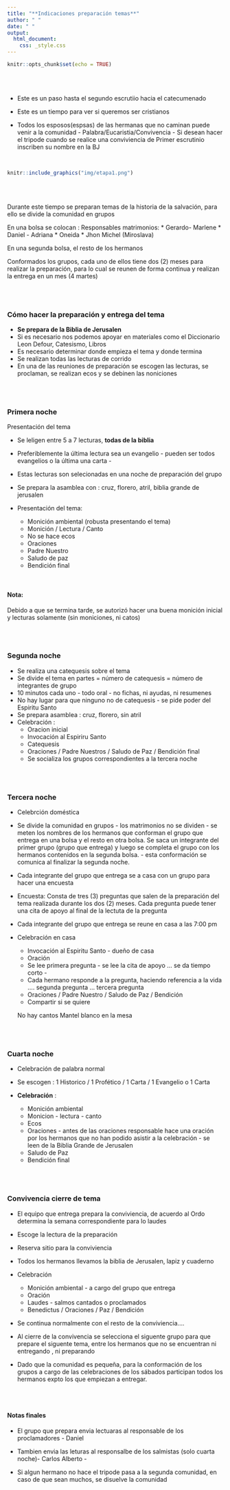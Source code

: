 ```yaml
---
title: "**Indicaciones preparación temas**"
author: " "
date: " "
output: 
  html_document:
    css: _style.css
---
```


```r
knitr::opts_chunk$set(echo = TRUE)
```

</br></br>

* Este es un paso hasta el segundo escrutiio hacia el catecumenado

* Este es un tiempo para ver si queremos ser cristianos

* Todos los esposos(espsas) de las hermanas que no caminan puede venir a la comunidad - Palabra/Eucaristia/Convivencia - Si desean hacer el tripode cuando se realice una conviviencia de Primer escrutinio inscriben su nombre en la BJ

</br>

```r
knitr::include_graphics("img/etapa1.png")
```


</br></br>

Durante este tiempo se preparan temas de la historia de la salvación, para ello se divide la comunidad en grupos

En una bolsa se colocan : Responsables matrimonios:
* Gerardo- Marlene
* Daniel - Adriana
* Oneida
* Jhon Michel (Miroslava)

En una segunda bolsa, el resto de los hermanos

Conformados los grupos, cada uno de ellos tiene dos (2) meses para realizar la preparación, para lo cual se reunen de forma continua y realizan la entrega en un mes (4 martes)

</br></br>

### **Cómo hacer la preparación y entrega del tema**

* **Se prepara de la Biblia de Jerusalen**
* Si es necesario nos podemos apoyar en materiales como el Diccionario Leon Defour, Catesismo, Libros 
* Es necesario determinar donde empieza el tema y donde termina
* Se realizan todas las lecturas de corrido
* En una de las reuniones de preparación se escogen las lecturas, se proclaman, se realizan ecos y se debinen las noniciones

</br></br>

### **Primera noche**

Presentación del tema

* Se leligen entre 5 a 7 lecturas, **todas de la biblia**
* Preferiblemente la última lectura sea un evangelio - pueden ser todos evangelios o la última una carta -
* Estas lecturas son selecionadas en una noche de preparación del grupo

* Se prepara la asamblea con : cruz, florero, atril, biblia grande de jerusalen

* Presentación del tema:
  * Monición ambiental (robusta presentando el tema)
  * Monición / Lectura / Canto
  * No se hace ecos
  * Oraciones
  * Padre Nuestro
  * Saludo de paz
  * Bendición final

</br>

#### **Nota**: 

Debido a que se termina tarde, se autorizó hacer una buena monición inicial y lecturas solamente  (sin moniciones, ni catos)  

</br></br>

###  **Segunda noche**

* Se realiza una catequesis sobre el tema
*  Se divide el tema en partes = número de catequesis = número de integrantes de grupo
* 10 minutos cada uno - todo oral -  no fichas, ni ayudas, ni resumenes
* No hay lugar para que ninguno no de catequesis - se pide poder del Espiritu Santo
* Se prepara asamblea : cruz, florero, sin atril
* Celebración :
  * Oracion inicial
  * Invocación al Espiriru Santo
  * Catequesis
  * Oraciones / Padre Nuestros / Saludo de Paz / Bendición final
  * Se socializa los grupos correspondientes a la tercera noche

</br></br>

### **Tercera noche**

* Celebrción doméstica

* Se divide la comunidad en grupos - los matrimonios no se dividen - se meten los nombres de los hermanos que conforman el grupo que entrega en una bolsa y el resto en otra bolsa. Se saca un integrante del primer grupo (grupo que entrega) y luego se completa el grupo con los hermanos contenidos en la segunda bolsa. - esta conformación se comunica al finalizar la segunda noche.

* Cada integrante del grupo que entrega se a casa con un grupo para hacer una encuesta 

* Encuesta: Consta de tres (3) preguntas que salen de la preparación del tema realizada durante los dos (2) meses. Cada pregunta puede tener una cita de apoyo al final de la lectuta de la pregunta

* Cada integrante del grupo que entrega se reune en casa a las 7:00 pm

* Celebración en casa
  * Invocación al Espiritu Santo - dueño de casa
  * Oración
  * Se lee primera pregunta - se lee la cita de apoyo ... se da tiempo corto - 
  * Cada hermano responde a la pregunta, haciendo referencia a la vida 
    .... segunda pregunta   ... tercera pregunta
  * Oraciones / Padre Nuestro / Saludo de Paz / Bendición
  * Compartir si se quiere
  
  No hay cantos
  Mantel blanco en la mesa

</br></br>

### **Cuarta noche**
  
  * Celebración de palabra normal  
  <!-- * El grupo con base en las respuestas de la tercera noche prepara la palabra -->
  * Se escogen : 1 Historico / 1 Profético / 1 Carta / 1 Evangelio o 1 Carta 
  
  * **Celebración** :
    * Monición ambiental
    * Monicion - lectura - canto
    * Ecos
    * Oraciones - antes de las oraciones responsable hace una oración por los hermanos que no han podido asistir a la celebración - se leen de la Biblia Grande de Jerusalen 
    * Saludo de Paz 
    * Bendición final

</br></br>

### **Convivencia cierre de tema**

* El equipo que entrega prepara la conviviencia, de acuerdo al Ordo determina la semana correspondiente para lo laudes
* Escoge la lectura de la preparación  
* Reserva sitio para la conviviencia
* Todos los hermanos llevamos la biblia de Jerusalen, lapiz y cuaderno

* Celebración
  * Monición ambiental - a cargo del grupo que entrega
  * Oración
  * Laudes - salmos cantados o proclamados
  * Benedictus / Oraciones / Paz / Bendición
  
* Se continua normalmente con el resto de la conviviencia....

* Al cierre de la convivencia se selecciona el siguente grupo para que prepare el siguente tema, entre los hermanos que no se encuentran ni entregando , ni preparando

* Dado que la comunidad es pequeña, para la conformación de los grupos a cargo de las celebraciones de los sábados participan todos los hermanos expto los que empiezan a entregar.

</br></br>

#### **Notas  finales**

* El grupo que prepara envia  lectuaras al responsable de los proclamadores - Daniel

* Tambien envia las leturas al responsalbe de los salmistas (solo cuarta noche)- Carlos Alberto -

* Si algun hermano no hace el tripode pasa a la segunda comunidad, en caso de que sean muchos, se disuelve la comunidad













